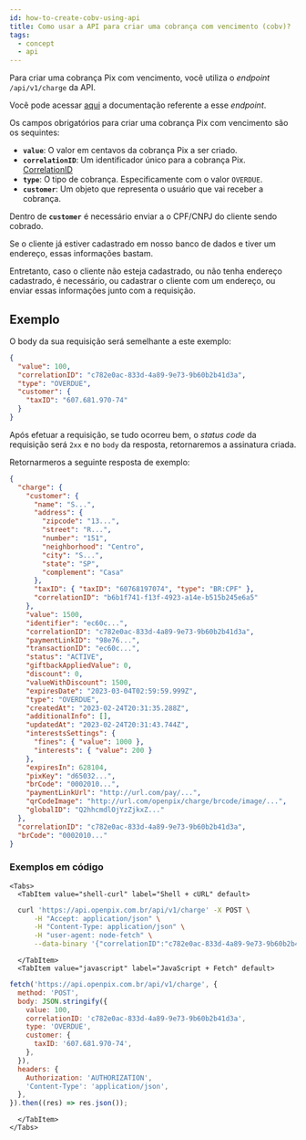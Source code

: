 ```yaml
---
id: how-to-create-cobv-using-api
title: Como usar a API para criar uma cobrança com vencimento (cobv)?
tags:
  - concept
  - api
---
```



Para criar uma cobrança Pix com vencimento, você utiliza o _endpoint_ `/api/v1/charge` da API.

Você pode acessar [aqui](https://developers.openpix.com.br/api#tag/charge/paths/~1api~1v1~1charge/post)
a documentação referente a esse _endpoint_.

Os campos obrigatórios para criar uma cobrança Pix com vencimento são os sequintes:

- **`value`**: O valor em centavos da cobrança Pix a ser criado.
- **`correlationID`**: Um identificador único para a cobrança Pix. [CorrelationID](../concepts/correlation-id)
- **`type`**: O tipo de cobrança. Especificamente com o valor `OVERDUE`.
- **`customer`**: Um objeto que representa o usuário que vai receber a cobrança.

Dentro de **`customer`** é necessário enviar a o CPF/CNPJ do cliente sendo cobrado.

Se o cliente já estiver cadastrado em nosso banco de dados e tiver um endereço, essas informações bastam.

Entretanto, caso o cliente não esteja cadastrado, ou não tenha endereço cadastrado, é necessário, ou cadastrar o cliente com um endereço, ou enviar essas informações junto com a requisição.

## Exemplo

O body da sua requisição será semelhante a este exemplo:

```json
{
  "value": 100,
  "correlationID": "c782e0ac-833d-4a89-9e73-9b60b2b41d3a",
  "type": "OVERDUE",
  "customer": {
    "taxID": "607.681.970-74"
  }
}
```

Após efetuar a requisição, se tudo ocorreu bem, o _status code_ da requisição será `2xx` e no `body` da resposta, retornaremos a assinatura criada.

Retornarmeros a seguinte resposta de exemplo:

```json
{
  "charge": {
    "customer": {
      "name": "S...",
      "address": {
        "zipcode": "13...",
        "street": "R...",
        "number": "151",
        "neighborhood": "Centro",
        "city": "S...",
        "state": "SP",
        "complement": "Casa"
      },
      "taxID": { "taxID": "60768197074", "type": "BR:CPF" },
      "correlationID": "b6b1f741-f13f-4923-a14e-b515b245e6a5"
    },
    "value": 1500,
    "identifier": "ec60c...",
    "correlationID": "c782e0ac-833d-4a89-9e73-9b60b2b41d3a",
    "paymentLinkID": "98e76...",
    "transactionID": "ec60c...",
    "status": "ACTIVE",
    "giftbackAppliedValue": 0,
    "discount": 0,
    "valueWithDiscount": 1500,
    "expiresDate": "2023-03-04T02:59:59.999Z",
    "type": "OVERDUE",
    "createdAt": "2023-02-24T20:31:35.288Z",
    "additionalInfo": [],
    "updatedAt": "2023-02-24T20:31:43.744Z",
    "interestsSettings": {
      "fines": { "value": 1000 },
      "interests": { "value": 200 }
    },
    "expiresIn": 628104,
    "pixKey": "d65032...",
    "brCode": "0002010...",
    "paymentLinkUrl": "http://url.com/pay/...",
    "qrCodeImage": "http://url.com/openpix/charge/brcode/image/...",
    "globalID": "Q2hhcmdlOjYzZjkxZ..."
  },
  "correlationID": "c782e0ac-833d-4a89-9e73-9b60b2b41d3a",
  "brCode": "0002010..."
}
```

### Exemplos em código

```mdx-code-block
<Tabs>
  <TabItem value="shell-curl" label="Shell + cURL" default>
```

```sh
  curl 'https://api.openpix.com.br/api/v1/charge' -X POST \
      -H "Accept: application/json" \
      -H "Content-Type: application/json" \
      -H "user-agent: node-fetch" \
      --data-binary '{"correlationID":"c782e0ac-833d-4a89-9e73-9b60b2b41d3a","value":1500, "type": "OVERDUE","customer": {"taxID": "607.681.970-74"}}'
```

```mdx-code-block
  </TabItem>
  <TabItem value="javascript" label="JavaScript + Fetch" default>
```

```js
fetch('https://api.openpix.com.br/api/v1/charge', {
  method: 'POST',
  body: JSON.stringify({
    value: 100,
    correlationID: 'c782e0ac-833d-4a89-9e73-9b60b2b41d3a',
    type: 'OVERDUE',
    customer: {
      taxID: '607.681.970-74',
    },
  }),
  headers: {
    Authorization: 'AUTHORIZATION',
    'Content-Type': 'application/json',
  },
}).then((res) => res.json());
```

```mdx-code-block
  </TabItem>
</Tabs>
```
